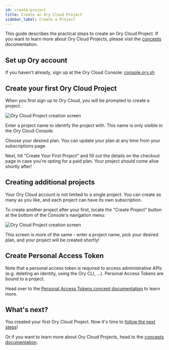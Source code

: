 ```yaml
---
id: create-project
title: Create an Ory Cloud Project
sidebar_label: Create a Project
---
```


This guide describes the practical steps to create an Ory Cloud Project. If you
want to learn more about Ory Cloud Projects, please visit the
[concepts](../../concepts/project.mdx) documentation.

## Set up Ory account

If you haven't already, sign up at the Ory Cloud Console:
[console.ory.sh](https://console.ory.sh)

## Create your first Ory Cloud Project

When you first sign up to Ory Cloud, you will be prompted to create a project.

![Ory Cloud Project creation screen](/images/get-started/ftue.png)

Enter a project name to identify the project with. This name is only visible in
the Ory Cloud Console.

Choose your desired plan. You can update your plan at any time from your
subscriptions page.

Next, hit "Create Your First Project" and fill out the details on the checkout
page in case you're opting for a paid plan. Your project should come alive
shortly after!

## Creating additional projects

Your Ory Cloud account is not limited to a single project. You can create as
many as you like, and each project can have its own subscription.

To create another project after your first, locate the "Create Project" button
at the bottom of the Console's navigation menu:

![Ory Cloud Project creation screen](/images/get-started/project-create.png)

This screen is more of the same - enter a project name, pick your desired plan,
and your project will be created shortly!

## Create Personal Access Token

Note that a personal access token is required to access administrative APIs
(e.g. deleting an identity, using the Ory CLI, ...). Personal Access Tokens are
bound to a project.

Head over to the
[Personal Access Tokens concept documentation](../../concepts/personal-access-token.mdx)
to learn more.

## What's next?

You created your first Ory Cloud Project. Now it's time to
[follow the next steps](../index.mdx)!

Or if you want to learn more about Ory Cloud Projects, head to the
[concepts documentation](../../concepts/project.mdx).
